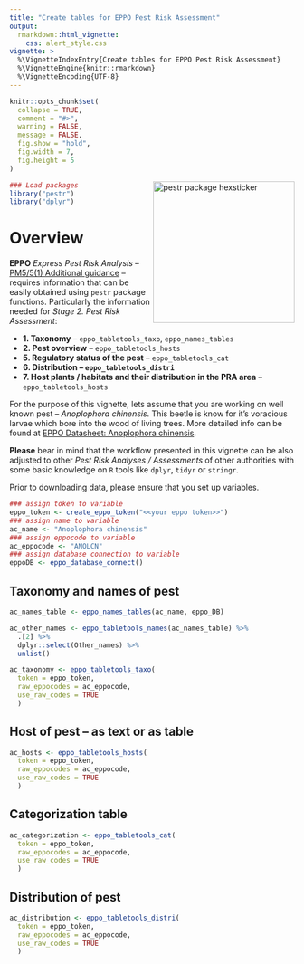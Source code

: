 ```yaml
---
title: "Create tables for EPPO Pest Risk Assessment"
output:
  rmarkdown::html_vignette:
    css: alert_style.css
vignette: >
  %\VignetteIndexEntry{Create tables for EPPO Pest Risk Assessment}
  %\VignetteEngine{knitr::rmarkdown}
  %\VignetteEncoding{UTF-8}
---
```


```r
knitr::opts_chunk$set(
  collapse = TRUE,
  comment = "#>",
  warning = FALSE,
  message = FALSE,
  fig.show = "hold",
  fig.width = 7,
  fig.height = 5
)
```

<!-- logo: start -->

<img src="https://raw.githubusercontent.com/mczyzj/pestr/master/inst/figures/pestr-hex_center.png" width="250px" align="right" alt="pestr package hexsticker" style="border: 0px"/>

<!-- logo: end -->

```r
### Load packages
library("pestr")
library("dplyr")
```

# Overview

**EPPO** *Express Pest Risk Analysis* -- [PM5/5(1) Additional guidance](https://www.eppo.int/RESOURCES/eppo_standards/pm5_pra) -- requires information that can be easily obtained using `pestr` package functions. Particularly the information needed for *Stage 2. Pest Risk Assessment*:

* **1. Taxonomy** -- `eppo_tabletools_taxo`, `eppo_names_tables`
* **2. Pest overview** -- `eppo_tabletools_hosts`
* **5. Regulatory status of the pest** -- `eppo_tabletools_cat`
* **6. Distribution -- `eppo_tabletools_distri`**
* **7. Host plants / habitats and their distribution in the PRA area**  -- `eppo_tabletools_hosts`

For the purpose of this vignette, lets assume that you are working on well known pest -- *Anoplophora chinensis*. This beetle is know for it's voracious larvae which bore into the wood of living trees. More detailed info can be found at [EPPO Datasheet: Anoplophora chinensis](https://gd.eppo.int/taxon/ANOLCN/datasheet).

<div class="alert alert-warning">

**Please** bear in mind that the workflow presented in this vignette can be also adjusted to other *Pest Risk Analyses / Assessments* of other authorities with some basic knowledge on `R` tools like `dplyr`, `tidyr` or `stringr`. 

</div>

Prior to downloading data, please ensure that you set up variables.

```r
### assign token to variable
eppo_token <- create_eppo_token("<<your eppo token>>")
### assign name to variable
ac_name <- "Anoplophora chinensis"
### assign eppocode to variable
ac_eppocode <- "ANOLCN" 
### assign database connection to variable
eppoDB <- eppo_database_connect()
```

## Taxonomy and names of pest

```r
ac_names_table <- eppo_names_tables(ac_name, eppo_DB)

ac_other_names <- eppo_tabletools_names(ac_names_table) %>%
  .[2] %>%
  dplyr::select(Other_names) %>%
  unlist()

ac_taxonomy <- eppo_tabletools_taxo(
  token = eppo_token,
  raw_eppocodes = ac_eppocode,
  use_raw_codes = TRUE
  )
```

## Host of pest -- as text or as table

```r
ac_hosts <- eppo_tabletools_hosts(
  token = eppo_token,
  raw_eppocodes = ac_eppocode,
  use_raw_codes = TRUE
  )
```

## Categorization table

```r
ac_categorization <- eppo_tabletools_cat(
  token = eppo_token,
  raw_eppocodes = ac_eppocode,
  use_raw_codes = TRUE
  )
```

## Distribution of pest

```r
ac_distribution <- eppo_tabletools_distri(
  token = eppo_token,
  raw_eppocodes = ac_eppocode,
  use_raw_codes = TRUE
  )
```

